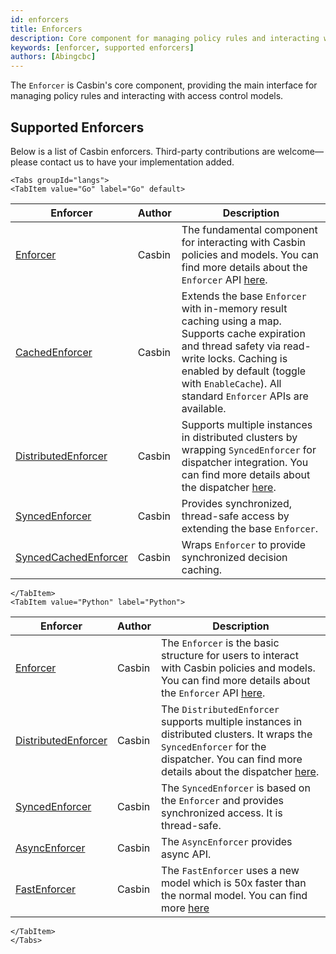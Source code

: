```yaml
---
id: enforcers
title: Enforcers
description: Core component for managing policy rules and interacting with access control models
keywords: [enforcer, supported enforcers]
authors: [Abingcbc]
---
```


The `Enforcer` is Casbin's core component, providing the main interface for managing policy rules and interacting with access control models.

## Supported Enforcers

Below is a list of Casbin enforcers. Third-party contributions are welcome—please contact us to have your implementation added.

```mdx-code-block
<Tabs groupId="langs">
<TabItem value="Go" label="Go" default>
```

| Enforcer                                                                                    | Author | Description                                                                                                                                                                                                                                                                                                                                                                        |
|---------------------------------------------------------------------------------------------|--------|------------------------------------------------------------------------------------------------------------------------------------------------------------------------------------------------------------------------------------------------------------------------------------------------------------------------------------------------------------------------------------|
| [Enforcer](https://github.com/casbin/casbin/blob/master/enforcer.go)                        | Casbin | The fundamental component for interacting with Casbin policies and models. You can find more details about the `Enforcer` API [here](/docs/management-api).                                                                                                                                                                                                            |
| [CachedEnforcer](https://github.com/casbin/casbin/blob/master/enforcer_cached.go)           | Casbin | Extends the base `Enforcer` with in-memory result caching using a map. Supports cache expiration and thread safety via read-write locks. Caching is enabled by default (toggle with `EnableCache`). All standard `Enforcer` APIs are available. |
| [DistributedEnforcer](https://github.com/casbin/casbin/blob/master/enforcer_distributed.go) | Casbin | Supports multiple instances in distributed clusters by wrapping `SyncedEnforcer` for dispatcher integration. You can find more details about the dispatcher [here](/docs/dispatchers#distributedenforcer).                                                                                                                                                                   |
| [SyncedEnforcer](https://github.com/casbin/casbin/blob/master/enforcer_synced.go)           | Casbin | Provides synchronized, thread-safe access by extending the base `Enforcer`.                                                                                                                                                                                                                                                                               |
| [SyncedCachedEnforcer](https://github.com/casbin/casbin/blob/master/enforcer_cached_synced.go)| Casbin | Wraps `Enforcer` to provide synchronized decision caching.                                                                                                                                                                                                                                                                                                 |

```mdx-code-block
</TabItem>
<TabItem value="Python" label="Python">
```

| Enforcer                                                                                    | Author | Description                                                                                                                                                                                                                                                                                                                                                                        |
|---------------------------------------------------------------------------------------------|--------|------------------------------------------------------------------------------------------------------------------------------------------------------------------------------------------------------------------------------------------------------------------------------------------------------------------------------------------------------------------------------------|
| [Enforcer](https://github.com/casbin/pycasbin/blob/master/casbin/enforcer.py)                        | Casbin | The `Enforcer` is the basic structure for users to interact with Casbin policies and models. You can find more details about the `Enforcer` API [here](/docs/management-api).                                                                                                                                                                                                            |
| [DistributedEnforcer](https://github.com/casbin/pycasbin/blob/master/casbin/distributed_enforcer.py) | Casbin | The `DistributedEnforcer` supports multiple instances in distributed clusters. It wraps the `SyncedEnforcer` for the dispatcher. You can find more details about the dispatcher [here](/docs/dispatchers#distributedenforcer).                                                                                                                                                                   |
| [SyncedEnforcer](https://github.com/casbin/pycasbin/blob/master/casbin/synced_enforcer.py)           | Casbin | The `SyncedEnforcer` is based on the `Enforcer` and provides synchronized access. It is thread-safe.                                                                                                                                                                                                                                                                               |
| [AsyncEnforcer](https://github.com/casbin/pycasbin/blob/master/casbin/async_enforcer.py)| Casbin | The `AsyncEnforcer` provides async API.                                                                                                                                                                                                                                                                                                 |
| [FastEnforcer](https://github.com/casbin/pycasbin/blob/master/casbin/fast_enforcer.py)| Casbin | The `FastEnforcer` uses a new model which is 50x faster than the normal model. You can find more [here](https://github.com/wakemaster39/fastbin)                                                                                                                                                                                                                                                                                                 |

```mdx-code-block
</TabItem>
</Tabs>
